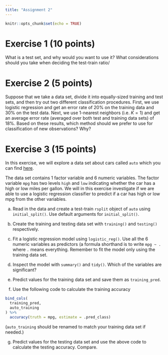 ```yaml
---
title: "Assignment 2"
---
```


```r
knitr::opts_chunk$set(echo = TRUE)
```

# Exercise 1 (10 points)

What is a test set, and why would you want to use it? What considerations should you take when deciding the test-train ratio/

# Exercise 2 (5 points)

Suppose that we take a data set, divide it into equally-sized training and test sets, and then try out two different classification procedures. First, we use logistic regression and get an error rate of 20% on the training data and 30% on the test data. Next, we use 1-nearest neighbors (i.e. $K = 1$) and get an average error rate (averaged over both test and training data sets) of 18%. Based on these results, which method should we prefer to use for classification of new observations? Why?

# Exercise 3 (15 points)

In this exercise, we will explore a data set about cars called `auto` which you can find [here](data/auto.csv).

The data set contains 1 factor variable and 6 numeric variables. The factor variable `mpg` has two levels `high` and `low` indicating whether the car has a high or low miles per gallon. We will in this exercise investigate if we are able to use a logistic regression classifier to predict if a car has high or low mpg from the other variables.

a) Read in the data and create a test-train `rsplit` object of `auto` using `initial_split()`. Use default arguments for `initial_split()`.

b) Create the training and testing data set with `training()` and `testing()` respectively.

c) Fit a logistic regression model using `logistic_reg()`. Use all the 6 numeric variables as predictors (a formula shorthand is to write `mpg ~ .` where `.` means everything. Remember to fit the model only using the training data set.

d) Inspect the model with `summary()` and `tidy()`. Which of the variables are significant?

e) Predict values for the training data set and save them as `training_pred`.

f) Use the following code to calculate the training accuracy

```r
bind_cols(
  training_pred,
  auto_training
) %>%
  accuracy(truth = mpg, estimate = .pred_class)
```

(`auto_training` should be renamed to match your training data set if needed.)

g) Predict values for the testing data set and use the above code to calculate the testing accuracy. Compare.
